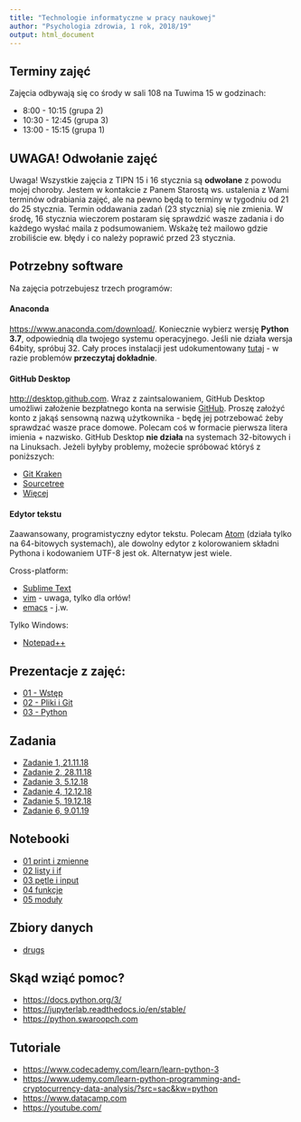 ```yaml
---
title: "Technologie informatyczne w pracy naukowej"
author: "Psychologia zdrowia, 1 rok, 2018/19"
output: html_document
---
```


## Terminy zajęć

Zajęcia odbywają się co środy w sali 108 na Tuwima 15 w godzinach:

- 8:00 - 10:15 (grupa 2)
- 10:30 - 12:45 (grupa 3)
- 13:00 - 15:15 (grupa 1)

## UWAGA! Odwołanie zajęć

Uwaga! Wszystkie zajęcia z TIPN 15 i 16 stycznia są **odwołane** z powodu mojej choroby. Jestem w kontakcie z Panem Starostą ws. ustalenia z Wami terminów odrabiania zajęć, ale na pewno będą to terminy w tygodniu od 21 do 25 stycznia. Termin oddawania zadań (23 stycznia) się nie zmienia. W środę, 16 stycznia wieczorem postaram się sprawdzić wasze zadania i do każdego wysłać maila z podsumowaniem. Wskażę też mailowo gdzie zrobiliście ew. błędy i co należy poprawić przed 23 stycznia.

## Potrzebny software

Na zajęcia potrzebujesz trzech programów:

#### Anaconda 

<https://www.anaconda.com/download/>. Koniecznie wybierz wersję **Python 3.7**, odpowiednią dla twojego systemu operacyjnego. Jeśli nie działa wersja 64bity, spróbuj 32. Cały proces instalacji jest udokumentowany [tutaj](http://docs.anaconda.com/anaconda/install/) - w razie problemów **przeczytaj dokładnie**.

#### GitHub Desktop

<http://desktop.github.com>. Wraz z zaintsalowaniem, GitHub Desktop umożliwi założenie bezpłatnego konta na serwisie [GitHub](http://github.com). Proszę założyć konto z jakąś sensowną nazwą użytkownika - będę jej potrzebować żeby sprawdzać wasze prace domowe. Polecam coś w formacie pierwsza litera imienia + nazwisko. GitHub Desktop **nie działa** na systemach 32-bitowych i na Linuksach. Jeżeli byłyby problemy, możecie spróbować któryś z poniższych:

- [Git Kraken](http://docs.anaconda.com/anaconda/install/)
- [Sourcetree](https://www.sourcetreeapp.com)
- [Więcej](https://git-scm.com/downloads/guis)

#### Edytor tekstu

Zaawansowany, programistyczny edytor tekstu. Polecam [Atom](http://atom.io) (działa tylko na 64-bitowych systemach), ale dowolny edytor z kolorowaniem składni Pythona i kodowaniem UTF-8 jest ok. Alternatyw jest wiele.

Cross-platform:

- [Sublime Text](https://www.sublimetext.com)
- [vim](https://www.vim.org) - uwaga, tylko dla orłów!
- [emacs](https://www.gnu.org/software/emacs/index.html) - j.w.

Tylko Windows:

- [Notepad++](https://notepad-plus-plus.org)


## Prezentacje z zajęć:

- [01 - Wstęp](01_intro.html)
- [02 - Pliki i Git](02_git.html)
- [03 - Python](03_python.html)

## Zadania

- [Zadanie 1, 21.11.18](zadania/zad1.html)
- [Zadanie 2, 28.11.18](zadania/zad2.html)
- [Zadanie 3, 5.12.18](zadania/zad3.html)
- [Zadanie 4, 12.12.18](zadania/zad4.html)
- [Zadanie 5, 19.12.18](zadania/zad5.html)
- [Zadanie 6, 9.01.19](zadania/zad6.html)

## Notebooki

- [01 print i zmienne](https://github.com/k-basinski/tipn/blob/master/01_print_zmienne.ipynb)
- [02 listy i if](https://github.com/k-basinski/tipn/blob/master/02_listy_if.ipynb)
- [03 pętle i input](https://github.com/k-basinski/tipn/blob/master/03_petle_input.ipynb)
- [04 funkcje](https://github.com/k-basinski/tipn/blob/master/04_funkcje.ipynb)
- [05 moduły](https://github.com/k-basinski/tipn/blob/master/05_moduly.ipynb)

## Zbiory danych
- [drugs](https://github.com/k-basinski/tipn/raw/master/data/drugs.zip)

## Skąd wziąć pomoc?

- <https://docs.python.org/3/>
- <https://jupyterlab.readthedocs.io/en/stable/>
- <https://python.swaroopch.com>

## Tutoriale

- <https://www.codecademy.com/learn/learn-python-3>
- <https://www.udemy.com/learn-python-programming-and-cryptocurrency-data-analysis/?src=sac&kw=python>
- <https://www.datacamp.com>
- <https://youtube.com/>